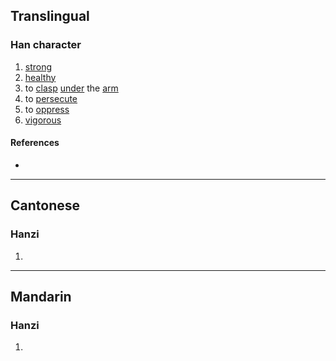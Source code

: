{{character info/new}}
==Translingual==

===Han character===
{{Han char|rn=19|rad=力|as=05|sn=7|four=|canj=LNKS|ids=⿰弗力}}

# [[strong]]
# [[healthy]]
# to [[clasp]] [[under]] the [[arm]]
# to [[persecute]]
# to [[oppress]]
# [[vigorous]]

====References====
* {{Han ref|kx=0146.250|hdz=10369.030|uh=3517|ud=13591}}

----

==Cantonese==

===Hanzi===
{{yue-hanzi|jyut=[[bei6]], [[faai3]], [[fan4]], [[gaat1]], [[ngaat6]]|y=bei6, faai3, fan4, gaat1, ngaat6}}

# {{defn|lang=yue|sort=力05}}

----

==Mandarin==

===Hanzi===
{{cmn-hanzi|pin=[[fèi]] ([[fei4]])|wg=fei<sup>4</sup>}}

# {{defn|lang=cmn|sort=力05}}